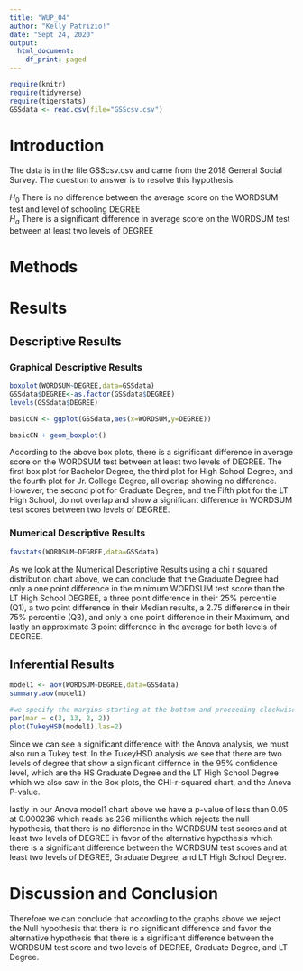 ```yaml
---
title: "WUP_04"
author: "Kelly Patrizio!"
date: "Sept 24, 2020"
output:
  html_document:
    df_print: paged
---
```


```r
require(knitr)
require(tidyverse)
require(tigerstats)
GSSdata <- read.csv(file="GSScsv.csv")
```

# Introduction

<!--In this section you explain what you are trying to show.  Where did the data come from?  What is the research or other question you are trying to answer?!-->

The data is in the file GSScsv.csv and came from the 2018 General Social Survey.  The question to answer is to resolve this hypothesis.

$H_0$ There is no difference between the average score on the WORDSUM test and level of schooling DEGREE  
$H_a$ There is a significant difference in average score on the WORDSUM test between at least two levels of DEGREE



# Methods

<!--Decide on your methods:  use "variable analysis" or other appropriate descriptors.  Make sure to choose at least one graphical method and at least one numerical method.!-->

# Results

<!--Divide this section into two sub-sections:  One for your descriptive  results and one for your inferential results.!-->

## Descriptive Results

### Graphical Descriptive Results


<!--Graphical results here.  Make sure to show your code.  Provide appropriate labels for axes, giving units if possible, and provide a good title for the graph, too.  Use the graphical results to describe the patterns if any that exist in the data as focused toward the research question!-->
  
```r
boxplot(WORDSUM~DEGREE,data=GSSdata)
GSSdata$DEGREE<-as.factor(GSSdata$DEGREE)
levels(GSSdata$DEGREE)
```


```r
basicCN <- ggplot(GSSdata,aes(x=WORDSUM,y=DEGREE))

basicCN + geom_boxplot()
```
  
According to the above box plots, there is a significant difference in average score on the WORDSUM test between at least two levels of DEGREE.  The first box plot for Bachelor Degree, the third plot for High School Degree, and the fourth plot for Jr. College Degree, all overlap showing no difference.  However, the second plot for Graduate Degree, and the Fifth plot for the LT High School, do not overlap and show a significant difference in WORDSUM test scores between two levels of DEGREE.    
  
### Numerical Descriptive Results
<!--Numerical results go here. Use the numerical results to describe the patterns if any that exist in the data as focused toward the research question!-->


```r
favstats(WORDSUM~DEGREE,data=GSSdata)
```

As we look at the Numerical Descriptive Results using a chi r squared distribution chart above, we can conclude that the Graduate Degree had only a one point difference in the minimum WORDSUM test score than the LT High School DEGREE, a three point difference in their 25% percentile (Q1), a two point difference in their Median results, a 2.75 difference in their 75% percentile (Q3), and only a one point difference in their Maximum, and lastly an approximate 3 point difference in the average for both levels of DEGREE.  

## Inferential Results

<!--State hypothesis clearly.  Make sure your discussion of the inferential test covers all the aspects that the test output produces, such as test statistic, p-value etc.  Make a decision about the null hypothesis, explain the assumptions on which the selected test/procedure was based, and why the chosen procedure satisfies the assumptions and is appropriate to answer the research question!-->

```r
model1 <- aov(WORDSUM~DEGREE,data=GSSdata)
summary.aov(model1)
```

```r
#we specify the margins starting at the bottom and proceeding clockwise - thus 8.7 is the left side margin to hold the names of the factors
par(mar = c(3, 13, 2, 2))
plot(TukeyHSD(model1),las=2)
```
  
  Since we can see a significant difference with the Anova analysis, we must also run a Tukey test.  In the TukeyHSD analysis we see that there are two levels of degree that show a significant differnce in the 95% confidence level, which are the HS Graduate Degree and the LT High School Degree which we also saw in the Box plots, the CHI-r-squared chart, and the Anova P-value.  
  
lastly in our Anova model1 chart above we have a p-value of less than 0.05 at 0.000236 which reads as 236 millionths which rejects the null hypothesis, that there is no difference in the WORDSUM test scores and at least two levels of DEGREE in favor of the alternative hypothesis which there is a significant difference between the WORDSUM test scores and at least two levels of DEGREE, Graduate Degree, and LT High School Degree.  

# Discussion and Conclusion

<!--Discussion and conclusion here.  If you found a relationship be sure to consider whether the relationship occurs because one of the variavbles causes the other, or whether they perhasps are related for some other reason.  Watch the chapter 6 videos from the GeorgeTown videos collection.!-->

Therefore we can conclude that according to the graphs above we reject the Null hypothesis that there is no significant difference and favor the alternative hypothesis that there is a significant difference between the WORDSUM test score and two levels of DEGREE, Graduate Degree, and LT Degree.  
